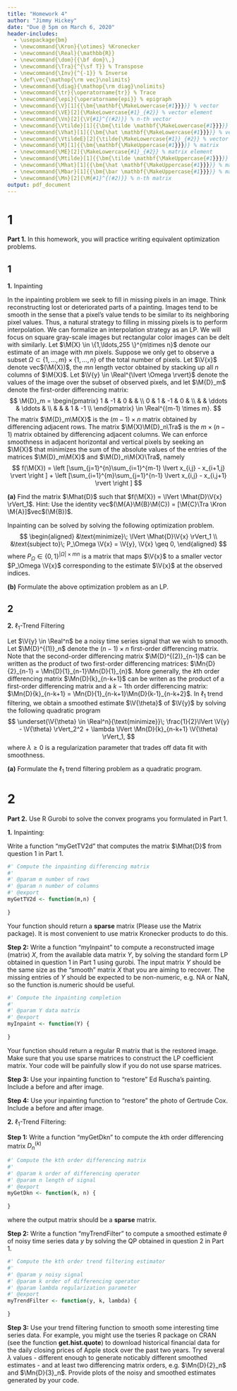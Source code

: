 ```yaml
---
title: "Homework 4"
author: "Jimmy Hickey"
date: "Due @ 5pm on March 6, 2020"
header-includes:
  - \usepackage{bm}
  - \newcommand{\Kron}{\otimes} %Kronecker
  - \newcommand{\Real}{\mathbb{R}}
  - \newcommand{\dom}{{\bf dom}\,}
  - \newcommand{\Tra}{^{\sf T}} % Transpose
  - \newcommand{\Inv}{^{-1}} % Inverse
  - \def\vec{\mathop{\rm vec}\nolimits}
  - \newcommand{\diag}{\mathop{\rm diag}\nolimits}
  - \newcommand{\tr}{\operatorname{tr}} % Trace
  - \newcommand{\epi}{\operatorname{epi}} % epigraph
  - \newcommand{\V}[1]{{\bm{\mathbf{\MakeLowercase{#1}}}}} % vector
  - \newcommand{\VE}[2]{\MakeLowercase{#1}_{#2}} % vector element
  - \newcommand{\Vn}[2]{\V{#1}^{(#2)}} % n-th vector
  - \newcommand{\Vtilde}[1]{{\bm{\tilde \mathbf{\MakeLowercase{#1}}}}} % vector
  - \newcommand{\Vhat}[1]{{\bm{\hat \mathbf{\MakeLowercase{#1}}}}} % vector
  - \newcommand{\VtildeE}[2]{\tilde{\MakeLowercase{#1}}_{#2}} % vector element
  - \newcommand{\M}[1]{{\bm{\mathbf{\MakeUppercase{#1}}}}} % matrix
  - \newcommand{\ME}[2]{\MakeLowercase{#1}_{#2}} % matrix element
  - \newcommand{\Mtilde}[1]{{\bm{\tilde \mathbf{\MakeUppercase{#1}}}}} % matrix
  - \newcommand{\Mhat}[1]{{\bm{\hat \mathbf{\MakeUppercase{#1}}}}} % matrix
  - \newcommand{\Mbar}[1]{{\bm{\bar \mathbf{\MakeUppercase{#1}}}}} % matrix
  - \newcommand{\Mn}[2]{\M{#1}^{(#2)}} % n-th matrix
output: pdf_document
---
```


# 1

**Part 1.** In this homework, you will practice writing equivalent optimization problems.


## 1

**1.** Inpainting

In the inpainting problem we seek to fill in missing pixels in an image. Think reconstructing lost or deteriorated parts of a painting. Images tend to be smooth in the sense that a pixel's value tends to be similar to its neighboring pixel values. Thus, a natural strategy to filling in missing pixels is to perform interpolation. We can formalize an interpolation strategy as an LP. We will focus on square gray-scale images but rectangular color images can be delt with similarly. Let $\M{X} \in \{1,\ldots,255 \}^{m\times n}$ denote our estimate of an image with $mn$ pixels. Suppose we only get to observe a subset $\Omega \subset \{1, \ldots,m \} \times \{1, \ldots, n\}$ of the total number of pixels. Let $\V{x}$ denote vec$(\M{X})$, the $mn$ length vector obtained by stacking up all $n$ columns of $\M{X}$. Let $\V{y} \in \Real^{\lvert \Omega \rvert}$ denote the values of the image over the subset of observed pixels, and let $\M{D}_m$ denote the first-order differencing matrix:
$$
\M{D}_m = \begin{pmatrix}
1 & -1 & 0      &   & \\
0 & 1  & -1     & 0 & \\
  &    & \ddots & \ddots & \\
  &    &        & 1      & -1 \\
\end{pmatrix} \in \Real^{(m-1) \times m}.
$$
The matrix $\M{D}_m\M{X}$ is the $(m-1) \times n$ matrix obtained by differencing adjacent rows. The matrix $\M{X}\M{D}_n\Tra$ is the $m \times (n-1)$ matrix obtained by differencing adjacent columns. We can enforce smoothness in adjacent horizontal and vertical pixels by seeking an $\M{X}$ that minimizes the sum of the absolute values of the entries of the matrices $\M{D}_m\M{X}$ and $\M{D}_n\M{X}\Tra$, namely
$$
f(\M{X}) = \left [\sum_{j=1}^{n}\sum_{i=1}^{m-1} \lvert x_{i,j} - x_{i+1,j} \rvert \right ] + \left [\sum_{i=1}^{m}\sum_{j=1}^{n-1} \lvert x_{i,j} - x_{i,j+1} \rvert \right ]
$$

**(a)** Find the matrix $\Mhat{D}$ such that $f(\M{X}) = \lVert \Mhat{D}\V{x} \rVert_1$. Hint: Use the identity vec$(\M{A}\M{B}\M{C}) = [\M{C}\Tra \Kron \M{A}]$vec$(\M{B})$.

Inpainting can be solved by solving the following optimization problem.
$$
\begin{aligned}
&\text{minimize}\; \lVert \Mhat{D}\V{x} \rVert_1 \\
&\text{subject to}\; P_\Omega \V{x} = \V{y}, \V{x} \geq 0,
\end{aligned}
$$
where $P_\Omega \in \{0,1\}^{\lvert \Omega \rvert \times mn}$ is a matrix that maps $\V{x}$ to a smaller vector $P_\Omega \V{x}$ corresponding to the estimate $\V{x}$ at the observed indices.

**(b)** Formulate the above optimization problem as an LP.

\newpage

## 2

**2.** $\ell_1$-Trend Filtering

Let $\V{y} \in \Real^n$ be a noisy time series signal that we wish to smooth. Let $\M{D}^{(1)}_n$ denote the $(n-1)\times n$ first-order differencing matrix. Note that the second-order differencing matrix $\M{D}^{(2)}_{n-1}$ can be written as the product of two first-order differencing matrices: $\Mn{D}{2}_{n-1} = \Mn{D}{1}_{n-1}\Mn{D}{1}_{n}$. More generally, the $k$th order differencing matrix $\Mn{D}{k}_{n-k+1}$ can be writen as the product of a first-order differencing matrix and a $k-1$th order differencing matrix: $\Mn{D}{k}_{n-k+1} = \Mn{D}{1}_{n-k+1}\Mn{D}{k-1}_{n-k+2}$. In $\ell_1$ trend filtering, we obtain a smoothed estimate $\V{\theta}$ of $\V{y}$ by solving the following quadratic program
$$
\underset{\V{\theta} \in \Real^n}{\text{minimize}}\; \frac{1}{2}\lVert \V{y} - \V{\theta} \rVert_2^2 + 
\lambda \lVert \Mn{D}{k}_{n-k+1} \V{\theta} \rVert_1,
$$
where $\lambda \geq 0$ is a regularization parameter that trades off data fit with smoothness.

**(a)** Formulate the $\ell_1$ trend filtering problem as a quadratic program.



\begin{align*}
\underbrace{
\begin{bmatrix}
	-I & 0 & 0 & 0 & 0 \\
	0 & -I & 0 & 0 & 0 \\
	0 & 0 & -I & 0 & 0 \\
	0 & 0 & 0 & -I & 0 \\
	0 & 0 & 0 & 0 & -I \\
\end{bmatrix}
}_{G}
\underbrace{
\begin{bmatrix}
  \lambda \\
  \theta_+ \\
  \theta_- \\
  \Delta_+ \\
  \Delta_-
\end{bmatrix}
}_{x}
\leq
\underbrace{
\begin{bmatrix}
  0 \\
  0 \\
  0 \\
  0 \\
  0 \\
\end{bmatrix}
}_{h}
\end{align*}

\newpage

# 2

**Part 2.** Use R Gurobi to solve the convex programs you formulated in Part 1.

**1.** Inpainting:

Write a function "myGetTV2d" that computes the matrix $\Mhat{D}$ from question 1 in Part 1.

```r
#' Compute the inpainting differencing matrix
#' 
#' @param m number of rows
#' @param n number of columns
#' @export
myGetTV2d <- function(m,n) {
  
}
```
Your function should return a **sparse** matrix (Please use the Matrix package). It is most convenient to use matrix Kronecker products to do this.

**Step 2:** Write a function "myInpaint" to compute a reconstructed image (matrix) $X$, from the available data matrix $Y$, by solving the standard form LP obtained in question 1 in Part 1 using gurobi. The input matrix $Y$ should be the same size as the "smooth" matrix $X$ that you are aiming to recover. The missing entries of $Y$ should be expected to be non-numeric, e.g. NA or NaN, so the function is.numeric should be useful.

```r
#' Compute the inpainting completion
#' 
#' @param Y data matrix
#' @export
myInpaint <- function(Y) {
  
}
```

Your function should return a regular R matrix that is the restored image. Make sure that you use sparse matrices to construct the LP coefficient matrix. Your code will be painfully slow if you do not use sparse matrices.

**Step 3:** Use your inpainting function to "restore" Ed Ruscha's painting. Include a before and after image.

**Step 4:** Use your inpainting function to "restore" the photo of Gertrude Cox. Include a before and after image.

\newpage

**2.** $\ell_1$-Trend Filtering:

**Step 1:** Write a function "myGetDkn" to compute the $k$th order differencing matrix $D^{(k)}_n$

```r
#' Compute the kth order differencing matrix
#' 
#' @param k order of differencing operator
#' @param n length of signal
#' @export
myGetDkn <- function(k, n) {
  
}
```
where the output matrix should be a **sparse** matrix.

**Step 2:** Write a function "myTrendFilter" to compute a smoothed estimate $\theta$ of noisy time series data $y$ by solving the QP obtained in question 2 in Part 1.

```r
#' Compute the kth order trend filtering estimator
#' 
#' @param y noisy signal
#' @param k order of differencing operator
#' @param lambda regularization parameter
#' @export
myTrendFilter <- function(y, k, lambda) {
  
}
```

**Step 3:** Use your trend filtering function to smooth some interesting time series data. For example, you might use the tseries R package on CRAN (see the function **get.hist.quote**) to download historical financial data for the daily closing prices of Apple stock over the past two years. Try several $\lambda$ values - different enough to generate noticably different smoothed estimates - and at least two differencing matrix orders, e.g. $\Mn{D}{2}_n$ and $\Mn{D}{3}_n$. Provide plots of the noisy and smoothed estimates generated by your code.
